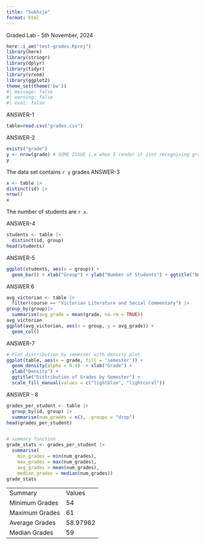 ```yaml
---
title: "Sukhija"
format: html
---
```


Graded Lab - 5th November, 2024

```r
here::i_am("test-grades.Rproj") 
library(here)
library(stringr)
library(dplyr)
library(tidyr)
library(vroom) 
library(ggplot2)
theme_set(theme('bw'))
#| message: false
#| warning: false
#| eval: false
```

ANSWER-1

```r
table=read.csv("grades.csv")
```

ANSWER-2

```r
exists("grade")
y <- nrow(grade) # SOME ISSUE i.e when I render it isnt recognising grade object, otherwise working.
y
```

The data set contains `r y` grades ANSWER-3

```r
x <- table |>
distinct(id) |>
nrow() 
x
```

The number of students are `r x`.

ANSWER-4

```r
students <- table |> 
  distinct(id, group)
head(students)
```

ANSWER-5

```r
ggplot(students, aes(x = group)) +
  geom_bar() + xlab("Group") + ylab("Number of Students") + ggtitle("Number of Students per Group")
```

ANSWER 6

```r
avg_victorian <- table |> 
  filter(course == "Victorian Literature and Social Commentary") |>
group_by(group)|> 
  summarise(avg_grade = mean(grade, na.rm = TRUE))
avg_victorian
ggplot(avg_victorian, aes(x = group, y = avg_grade)) +
  geom_col()
```

ANSWER-7

```r
# Plot distribution by semester with density plot
ggplot(table, aes(x = grade, fill = 'semester')) +
  geom_density(alpha = 0.4)  + xlab("Grade") +
  ylab("Density") +
  ggtitle("Distribution of Grades by Semester") +
  scale_fill_manual(values = c("lightblue", "lightcoral"))
```

ANSWER - 8

```r
grades_per_student <- table |> 
  group_by(id, group) |> 
  summarise(num_grades = n(), .groups = "drop")
head(grades_per_student)


# summary function
grade_stats <- grades_per_student |> 
  summarise(
    min_grades = min(num_grades),
    max_grades = max(num_grades),
    avg_grades = mean(num_grades),
    median_grades = median(num_grades))
grade_stats
```
|                |          |
|----------------|----------|
| Summary        | Values   |
| Minimum Grades | 54       |
| Maximum Grades | 61       |
| Average Grades | 58.97962 |
| Median Grades  | 59       |


